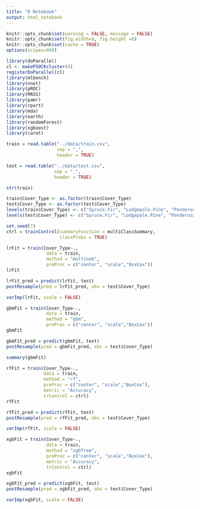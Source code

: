 ```yaml
---
title: "R Notebook"
output: html_notebook
---
```


```r
knitr::opts_chunk$set(warning = FALSE, message = FALSE)
knitr::opts_chunk$set(fig.width=8, fig.height =8)
knitr::opts_chunk$set(cache = TRUE)
options(scipen=999)
```

```r
library(doParallel)
cl <- makePSOCKcluster(4)
registerDoParallel(cl)
library(mlbench)
library(nnet)
library(pROC)
library(MASS)
library(pamr)
library(rpart)
library(mda)
library(earth)
library(randomForest)
library(xgboost)
library(caret)
```

```r
train = read.table("../data/train.csv",
                   sep = ",",
                   header = TRUE)

test = read.table("../data/test.csv",
                  sep = ",",
                  header = TRUE)
```

```r
str(train)
```
```r
train$Cover_Type <- as.factor(train$Cover_Type)
test$Cover_Type <- as.factor(test$Cover_Type)
levels(train$Cover_Type) <- c("Spruce.Fir", "Lodgepole.Pine", "Ponderosa.Pine", "Cottonwood.Willow", "Aspen", "Douglas.fir", "Krummholz")
levels(test$Cover_Type) <- c("Spruce.Fir", "Lodgepole.Pine", "Ponderosa.Pine", "Cottonwood.Willow", "Aspen", "Douglas.fir", "Krummholz")
```


```r
set.seed(7)
ctrl = trainControl(summaryFunction = multiClassSummary,
                    classProbs = TRUE)
```

```r
lrFit = train(Cover_Type~., 
               data = train,
               method = "multinom",
               preProc = c("center", "scale","BoxCox"))
lrFit
```
```r
lrFit_pred = predict(lrFit, test)
postResample(pred = lrFit_pred, obs = test$Cover_Type)
```
```r
varImp(lrFit, scale = FALSE)
```

```r
gbmFit = train(Cover_Type~., 
               data = train,
               method = "gbm",
               preProc = c("center", "scale","BoxCox"))
gbmFit
```
```r
gbmFit_pred = predict(gbmFit, test)
postResample(pred = gbmFit_pred, obs = test$Cover_Type)
```
```r
summary(gbmFit)
```

```r
rfFit = train(Cover_Type~., 
              data = train,
              method = "rf",
              preProc = c("center", "scale","BoxCox"),
              metric = "Accuracy",           
              trControl = ctrl)
rfFit
```

```r
rfFit_pred = predict(rfFit, test)
postResample(pred = rfFit_pred, obs = test$Cover_Type)
```
```r
varImp(rfFit, scale = FALSE)
```

```r
xgbFit = train(Cover_Type~., 
               data = train,
               method = "xgbTree",
               preProc = c("center", "scale","BoxCox"),
               metric = "Accuracy",
               trControl = ctrl)
xgbFit
```

```r
xgbFit_pred = predict(xgbFit, test)
postResample(pred = xgbFit_pred, obs = test$Cover_Type)
```
```r
varImp(xgbFit, scale = FALSE)
```



